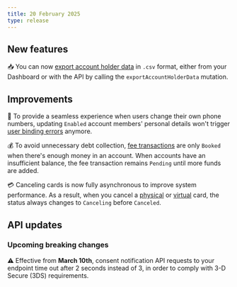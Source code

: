 ```yaml
---
title: 20 February 2025
type: release
---
```


## New features

📥 You can now [export account holder data](/topics/onboarding/account-holders/guide-export/) in `.csv` format, either from your Dashboard or with the API by calling the `exportAccountHolderData` mutation.

## Improvements

👤 To provide a seamless experience when users change their own phone numbers, updating `Enabled` account members' personal details won't trigger [user binding errors](/topics/accounts/memberships/#binding-errors) anymore.

💰 To avoid unnecessary debt collection, [fee transactions](/topics/accounts/billing/#fees-swan) are only `Booked` when there's enough money in an account.
When accounts have an insufficient balance, the fee transaction remains `Pending` until more funds are added.

💳 Canceling cards is now fully asynchronous to improve system performance.
As a result, when you cancel a [physical](/topics/cards/physical/#statuses) or [virtual](/topics/cards/virtual/#statuses) card, the status always changes to `Canceling` before `Canceled`.

## API updates

### Upcoming breaking changes

⚠️ Effective from **March 10th**, consent notification API requests to your endpoint time out after 2 seconds instead of 3, in order to comply with 3-D Secure (3DS) requirements.